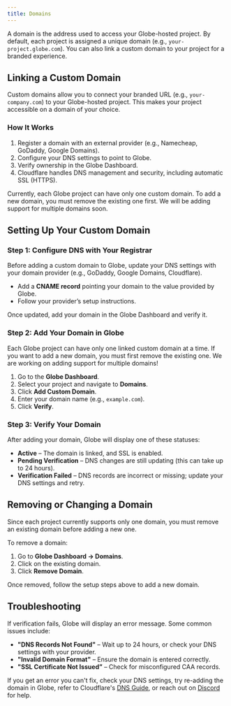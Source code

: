 ```yaml
---
title: Domains
---
```


A domain is the address used to access your Globe-hosted project. By default, each project is assigned a unique domain (e.g., `your-project.globe.com`). You can also link a custom domain to your project for a branded experience.

## Linking a Custom Domain

Custom domains allow you to connect your branded URL (e.g., `your-company.com`) to your Globe-hosted project. This makes your project accessible on a domain of your choice.

### How It Works

1. Register a domain with an external provider (e.g., Namecheap, GoDaddy, Google Domains).
2. Configure your DNS settings to point to Globe.
3. Verify ownership in the Globe Dashboard.
4. Cloudflare handles DNS management and security, including automatic SSL (HTTPS).

Currently, each Globe project can have only one custom domain. To add a new domain, you must remove the existing one first. We will be adding support for multiple domains soon.

## Setting Up Your Custom Domain

### Step 1: Configure DNS with Your Registrar

Before adding a custom domain to Globe, update your DNS settings with your domain provider (e.g., GoDaddy, Google Domains, Cloudflare).

- Add a **CNAME record** pointing your domain to the value provided by Globe.
- Follow your provider’s setup instructions.

Once updated, add your domain in the Globe Dashboard and verify it.

### Step 2: Add Your Domain in Globe

Each Globe project can have only one linked custom domain at a time. If you want to add a new domain, you must first remove the existing one. We are working on adding support for multiple domains!

1. Go to the **Globe Dashboard**.
2. Select your project and navigate to **Domains**.
3. Click **Add Custom Domain**.
4. Enter your domain name (e.g., `example.com`).
5. Click **Verify**.

### Step 3: Verify Your Domain

After adding your domain, Globe will display one of these statuses:

- **Active** – The domain is linked, and SSL is enabled.
- **Pending Verification** – DNS changes are still updating (this can take up to 24 hours).
- **Verification Failed** – DNS records are incorrect or missing; update your DNS settings and retry.

## Removing or Changing a Domain

Since each project currently supports only one domain, you must remove an existing domain before adding a new one.

To remove a domain:

1. Go to **Globe Dashboard → Domains**.
2. Click on the existing domain.
3. Click **Remove Domain**.

Once removed, follow the setup steps above to add a new domain.

## Troubleshooting

If verification fails, Globe will display an error message. Some common issues include:

- **"DNS Records Not Found"** – Wait up to 24 hours, or check your DNS settings with your provider.
- **"Invalid Domain Format"** – Ensure the domain is entered correctly.
- **"SSL Certificate Not Issued”** – Check for misconfigured CAA records.

If you get an error you can't fix, check your DNS settings, try re-adding the domain in Globe, refer to Cloudflare's [DNS Guide](https://developers.cloudflare.com/dns/troubleshooting/), or reach out on [Discord](https://discord.gg/UCcCYjDaTy) for help.
